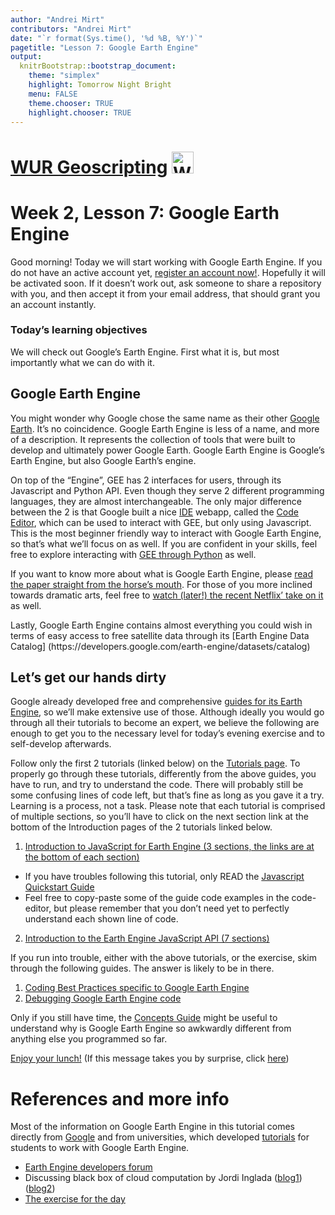 ```yaml
---
author: "Andrei Mirt"
contributors: "Andrei Mirt"
date: "`r format(Sys.time(), '%d %B, %Y')`"
pagetitle: "Lesson 7: Google Earth Engine"
output:
  knitrBootstrap::bootstrap_document:
    theme: "simplex"
    highlight: Tomorrow Night Bright
    menu: FALSE
    theme.chooser: TRUE
    highlight.chooser: TRUE
---
```


# [WUR Geoscripting](https://geoscripting-wur.github.io/) <img src="https://www.wur.nl/upload/854757ab-168f-46d7-b415-f8b501eebaa5_WUR_RGB_standard_2021-site.svg" alt="WUR logo" style="height: 35px;"/>

# Week 2, Lesson 7: Google Earth Engine

Good morning! Today we will start working with Google Earth Engine.
If you do not have an active account yet, [register an account now!](https://signup.earthengine.google.com/#!/). Hopefully it will be activated soon. If it doesn't work out, ask someone to share a repository with you, and then accept it from your email address, that should grant you an account instantly.

### Today's learning objectives

We will check out Google's Earth Engine. First what it is, but most importantly what we can do with it.

## Google Earth Engine
You might wonder why Google chose the same name as their other [Google Earth](https://earth.google.com/web/). It's no coincidence. Google Earth Engine is less of a name, and more of a description. It represents the collection of tools that were built to develop and ultimately power Google Earth. Google Earth Engine is Google's Earth Engine, but also Google Earth's engine.

On top of the "Engine", GEE has 2 interfaces for users, through its Javascript and Python API. Even though they serve 2 different programming languages, they are almost interchangeable. The only major difference between the 2 is that Google built a nice [IDE](https://en.wikipedia.org/wiki/Integrated_development_environment) webapp, called the [Code Editor](https://code.earthengine.google.com/), which can be used to interact with GEE, but only using Javascript. This is the most beginner friendly way to interact with Google Earth Engine, so that's what we'll focus on as well. If you are confident in your skills, feel free to explore interacting with [GEE through Python](https://developers.google.com/earth-engine/tutorials/community/intro-to-python-api-guiattard) as well.

If you want to know more about what is Google Earth Engine, please [read the paper straight from the horse's mouth](https://www.sciencedirect.com/science/article/pii/S0034425717302900). For those of you more inclined towards dramatic arts, feel free to [watch (later!) the recent Netflix' take on it](https://www.netflix.com/title/81074012) as well.

Lastly, Google Earth Engine contains almost everything you could wish in terms of easy access to free satellite data through its [Earth Engine Data Catalog] (https://developers.google.com/earth-engine/datasets/catalog)

## Let's get our hands dirty

Google already developed free and comprehensive [guides for its Earth Engine](https://developers.google.com/earth-engine/guides), so we'll make extensive use of those. Although ideally you would go through all their tutorials to become an expert, we believe the following are enough to get you to the necessary level for today's evening exercise and to self-develop afterwards.

Follow only the first 2 tutorials (linked below) on the [Tutorials page](https://developers.google.com/earth-engine/tutorials/tutorials). To properly go through these tutorials, differently from the above guides, you have to run, and try to understand the code. There will probably still be some confusing lines of code left, but that's fine as long as you gave it a try. Learning is a process, not a task. Please note that each tutorial is comprised of multiple sections, so you'll have to click on the next section link at the bottom of the Introduction pages of the 2 tutorials linked below.

1. [Introduction to JavaScript for Earth Engine (3 sections, the links are at the bottom of each section)](https://developers.google.com/earth-engine/tutorials/tutorial_js_01)
 - If you have troubles following this tutorial, only READ the [Javascript Quickstart Guide](https://developers.google.com/earth-engine/guides/getstarted)
 - Feel free to copy-paste some of the guide code examples in the code-editor, but please remember that you don't need yet to perfectly understand each shown line of code.
2. [Introduction to the Earth Engine JavaScript API (7 sections)](https://developers.google.com/earth-engine/tutorials/tutorial_api_01)

If you run into trouble, either with the above tutorials, or the exercise, skim through the following guides. The answer is likely to be in there.

1. [Coding Best Practices specific to Google Earth Engine](https://developers.google.com/earth-engine/guides/best_practices)
2. [Debugging Google Earth Engine code](https://developers.google.com/earth-engine/guides/debugging)

Only if you still have time, the [Concepts Guide](https://developers.google.com/earth-engine/guides/concepts_overview) might be useful to understand why is Google Earth Engine so awkwardly different from anything else you programmed so far.

[Enjoy your lunch!](https://www.youtube.com/watch?v=Tas0c4e_E0M&list=PLivRXhCUgrZpCR3iSByLYdd_VwFv-3mfs&index=2)
(If this message takes you by surprise, click [here](https://developers.google.com/earth-engine/tutorials/tutorial_forest_01))

# References and more info

Most of the information on Google Earth Engine in this tutorial comes directly from [Google](https://developers.google.com/earth-engine/) and from universities, which developed [tutorials](https://developers.google.com/earth-engine/edu) for students to work with Google Earth Engine.

- [Earth Engine developers forum](https://groups.google.com/forum/#!forum/google-earth-engine-developers)
- Discussing black box of cloud computation by Jordi Inglada ([blog1](https://jordiinglada.net/wp/2016/05/12/is-google-earth-engine-evil-2/))([blog2](https://jordiinglada.net/wp/2016/05/23/sympathy-for-the-evil-lets-help-improve-google-earth-engine-2/))
 - [The exercise for the day](https://git.wur.nl/geoscripting-2022/staff/exercise-7/exercise-7-starter)
